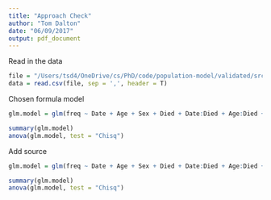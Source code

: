 ```yaml
---
title: "Approach Check"
author: "Tom Dalton"
date: "06/09/2017"
output: pdf_document
---
```


Read in the data

```r
file = "/Users/tsd4/OneDrive/cs/PhD/code/population-model/validated/src/main/resources/results/re-run/20170905-123212:806/tables/death-CT.csv"
data = read.csv(file, sep = ',', header = T)

```

Chosen formula model

```r
glm.model = glm(freq ~ Date + Age + Sex + Died + Date:Died + Age:Died + Sex:Died + Date:Age:Died + Date:Sex:Died + Age:Sex:Died, data = data, family = poisson)

summary(glm.model)
anova(glm.model, test = "Chisq")
```

Add source

```r
glm.model = glm(freq ~ Date + Age + Sex + Died + Date:Died + Age:Died + Sex:Died + Date:Age:Died + Date:Sex:Died + Age:Sex:Died, data = data, family = poisson)

summary(glm.model)
anova(glm.model, test = "Chisq")
```

